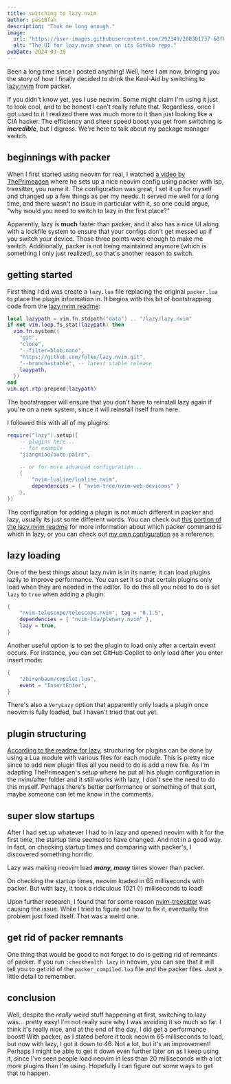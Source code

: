 ```yaml
---
title: switching to lazy.nvim 
author: pes18fan
description: "Took me long enough."
image:
  url: "https://user-images.githubusercontent.com/292349/208301737-68fb279c-ba70-43ef-a369-8c3e8367d6b1.png"
  alt: "The UI for lazy.nvim shown on its GitHub repo."
pubDate: 2024-03-10
---
```


Been a long time since I posted anything! Well, here I am now, bringing you the
story of how I finally decided to drink the Kool-Aid by switching to [lazy.nvim](https://github.com/folke/lazy.nvim)
from packer.

If you didn't know yet, yes I use neovim. Some might claim I'm using it just
to look cool, and to be honest I can't really refute that. Regardless, once I got used to
it I realized there was much more to it than just looking like a CIA hacker.
The efficiency and sheer speed boost you get from switching is ***incredible***,
but I digress. We're here to talk about my package manager switch.

## beginnings with packer

When I first started using neovim for real, I watched [a video by ThePrimeagen](https://www.youtube.com/watch?v=w7i4amO_zaE)
where he sets up a nice neovim config using packer with lsp, treesitter, you name it. The
configuration was great, I set it up for myself and changed up a few things as
per my needs. It served me well for a long time, and there wasn't no issue
in particular with it, so one could argue, "why would you need to switch to
lazy in the first place?"

Apparently, lazy is **much** faster than packer, and it also has a nice UI along
with a lockfile system to ensure that your configs don't get messed up if you
switch your device. Those three points were enough to make me switch. Additionally,
packer is not being maintained anymore (which is something I only just realized),
so that's another reason to switch.

## getting started

First thing I did was create a `lazy.lua` file replacing the original `packer.lua`
to place the plugin information in. It begins with this bit of bootstrapping code
from the [lazy.nvim readme](https://github.com/folke/lazy.nvim?tab=readme-ov-file#-installation):

```lua
local lazypath = vim.fn.stdpath("data") .. "/lazy/lazy.nvim"
if not vim.loop.fs_stat(lazypath) then
  vim.fn.system({
    "git",
    "clone",
    "--filter=blob:none",
    "https://github.com/folke/lazy.nvim.git",
    "--branch=stable", -- latest stable release
    lazypath,
  })
end
vim.opt.rtp:prepend(lazypath)
```

The bootstrapper will ensure that you don't have to reinstall lazy again if
you're on a new system, since it will reinstall itself from here.

I followed this with all of my plugins:

```lua
require("lazy").setup({
    -- plugins here...
    -- for example
    "jiangmiao/auto-pairs",

    -- or for more advanced configuration...
    {
        "nvim-lualine/lualine.nvim",
        dependencies = { "nvim-tree/nvim-web-devicons" }
    },
})
```

The configuration for adding a plugin is not much different in packer and lazy,
usually its just some different words. You can check out [this portion of the
lazy.nvim readme](https://github.com/folke/lazy.nvim?tab=readme-ov-file#packernvim)
for more information about which packer command is which in lazy, or you can
check out [my own configuration](https://github.com/pes18fan/dotfiles/blob/main/.config/nvim/lua/p18f/lazy.lua)
as a reference.

## lazy loading

One of the best things about lazy.nvim is in its name; it can load plugins
lazily to improve performance. You can set it so that certain plugins only load
when they are needed in the editor. To do this all you need to do is set `lazy`
to `true` when adding a plugin:

```lua
{
    "nvim-telescope/telescope.nvim", tag = "0.1.5",
    dependencies = { "nvim-lua/plenary.nvim" },
    lazy = true,
}
```

Another useful option is to set the plugin to load only after a certain event
occurs. For instance, you can set GitHub Copilot to only load after you enter
insert mode:

```lua
{
    "zbirenbaum/copilot.lua",
    event = "InsertEnter",
}
```

There's also a `VeryLazy` option that apparently only loads a plugin once neovim
is fully loaded, but I haven't tried that out yet.

## plugin structuring

[According to the readme for lazy](https://github.com/folke/lazy.nvim?tab=readme-ov-file#-structuring-your-plugins), structuring for plugins can be done by using a
Lua module with various files for each module. This is pretty nice since to add
new plugin files all you need to do is add a new file. As I'm adapting 
ThePrimeagen's setup where he put all his plugin configuration in the nvim/after
folder and it still works with lazy, I don't see the need to do this myself.
Perhaps there's better performance or something of that sort, maybe someone can
let me know in the comments.

## super slow startups

After I had set up whatever I had to in lazy and opened neovim with it for the
first time, the startup time seemed to have changed. And not in a good way. In
fact, on checking startup times and comparing with packer's, I discovered
something horrific.

Lazy was making neovim load ***many, many*** times slower than packer.

On checking the startup times, neovim loaded in 65 milliseconds with packer.
But with lazy, it took a ridiculous 1021 (!) milliseconds to load!

Upon further research, I found that for some reason [nvim-treesitter](https://github.com/nvim-treesitter/nvim-treesitter)
was causing the issue. While I tried to figure out how to fix it, eventually the
problem just fixed itself. That was a weird one.

## get rid of packer remnants

One thing that would be good to not forget to do is getting rid of remnants of
packer. If you run `:checkhealth lazy` in neovim, you can see that it will tell
you to get rid of the `packer_compiled.lua` file and the packer files. Just a
little detail to remember.

## conclusion

Well, despite the *really* weird stuff happening at first, switching to lazy
was... pretty easy! I'm not really sure why I was avoiding it so much so far.
I think it's really nice, and at the end of the day, I did get a performance boost!
With packer, as I stated before it took neovim 65 milliseconds to load, but now
with lazy, I got it down to 46. Not a lot, but it's an improvement! Perhaps
I might be able to get it down even further later on as I keep using it, since
I've seen people load neovim in less than 20 milliseconds with a lot more plugins
than I'm using. Hopefully I can figure out some ways to get that to happen.
